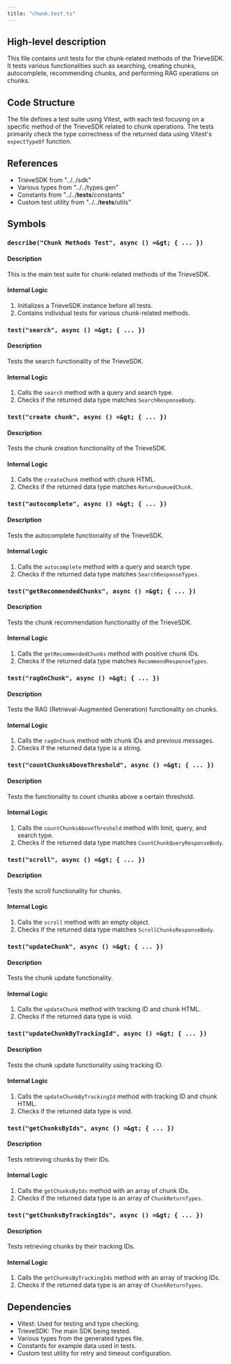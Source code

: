 ```yaml
---
title: "chunk.test.ts"
---
```


## High-level description
This file contains unit tests for the chunk-related methods of the TrieveSDK. It tests various functionalities such as searching, creating chunks, autocomplete, recommending chunks, and performing RAG operations on chunks.

## Code Structure
The file defines a test suite using Vitest, with each test focusing on a specific method of the TrieveSDK related to chunk operations. The tests primarily check the type correctness of the returned data using Vitest's `expectTypeOf` function.

## References
- TrieveSDK from "../../sdk"
- Various types from "../../types.gen"
- Constants from "../../__tests__/constants"
- Custom test utility from "../../__tests__/utils"

## Symbols

### `describe("Chunk Methods Test", async () =&gt; { ... })`
#### Description
This is the main test suite for chunk-related methods of the TrieveSDK.

#### Internal Logic
1. Initializes a TrieveSDK instance before all tests.
2. Contains individual tests for various chunk-related methods.

### `test("search", async () =&gt; { ... })`
#### Description
Tests the search functionality of the TrieveSDK.

#### Internal Logic
1. Calls the `search` method with a query and search type.
2. Checks if the returned data type matches `SearchResponseBody`.

### `test("create chunk", async () =&gt; { ... })`
#### Description
Tests the chunk creation functionality of the TrieveSDK.

#### Internal Logic
1. Calls the `createChunk` method with chunk HTML.
2. Checks if the returned data type matches `ReturnQueuedChunk`.

### `test("autocomplete", async () =&gt; { ... })`
#### Description
Tests the autocomplete functionality of the TrieveSDK.

#### Internal Logic
1. Calls the `autocomplete` method with a query and search type.
2. Checks if the returned data type matches `SearchResponseTypes`.

### `test("getRecommendedChunks", async () =&gt; { ... })`
#### Description
Tests the chunk recommendation functionality of the TrieveSDK.

#### Internal Logic
1. Calls the `getRecommendedChunks` method with positive chunk IDs.
2. Checks if the returned data type matches `RecommendResponseTypes`.

### `test("ragOnChunk", async () =&gt; { ... })`
#### Description
Tests the RAG (Retrieval-Augmented Generation) functionality on chunks.

#### Internal Logic
1. Calls the `ragOnChunk` method with chunk IDs and previous messages.
2. Checks if the returned data type is a string.

### `test("countChunksAboveThreshold", async () =&gt; { ... })`
#### Description
Tests the functionality to count chunks above a certain threshold.

#### Internal Logic
1. Calls the `countChunksAboveThreshold` method with limit, query, and search type.
2. Checks if the returned data type matches `CountChunkQueryResponseBody`.

### `test("scroll", async () =&gt; { ... })`
#### Description
Tests the scroll functionality for chunks.

#### Internal Logic
1. Calls the `scroll` method with an empty object.
2. Checks if the returned data type matches `ScrollChunksResponseBody`.

### `test("updateChunk", async () =&gt; { ... })`
#### Description
Tests the chunk update functionality.

#### Internal Logic
1. Calls the `updateChunk` method with tracking ID and chunk HTML.
2. Checks if the returned data type is void.

### `test("updateChunkByTrackingId", async () =&gt; { ... })`
#### Description
Tests the chunk update functionality using tracking ID.

#### Internal Logic
1. Calls the `updateChunkByTrackingId` method with tracking ID and chunk HTML.
2. Checks if the returned data type is void.

### `test("getChunksByIds", async () =&gt; { ... })`
#### Description
Tests retrieving chunks by their IDs.

#### Internal Logic
1. Calls the `getChunksByIds` method with an array of chunk IDs.
2. Checks if the returned data type is an array of `ChunkReturnTypes`.

### `test("getChunksByTrackingIds", async () =&gt; { ... })`
#### Description
Tests retrieving chunks by their tracking IDs.

#### Internal Logic
1. Calls the `getChunksByTrackingIds` method with an array of tracking IDs.
2. Checks if the returned data type is an array of `ChunkReturnTypes`.

## Dependencies
- Vitest: Used for testing and type checking.
- TrieveSDK: The main SDK being tested.
- Various types from the generated types file.
- Constants for example data used in tests.
- Custom test utility for retry and timeout configuration.